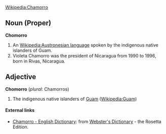 [[Wikipedia:Chamorro]]

==Noun (Proper)==
'''Chomorro'''
# An [[Wikipedia:Austronesian language]] spoken by the indigenous native islanders of Guam.
# Violeta Chamorro was the president of Nicaragua from 1990 to 1996, born in Rivas, Nicaragua.

==Adjective==
'''Chomorro''' (''plural'': Chamorros)
# The indigenous native islanders of [[Guam]] ([[Wikipedia:Guam]])

==== External links====
*[http://www.websters-online-dictionary.org/definition/Chamorro-english/ Chamorro - English Dictionary]: from [http://www.websters-online-dictionary.org/ Webster's Dictionary] - the Rosetta Edition.